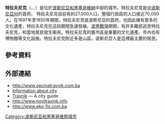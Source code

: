 {{Infobox settlement <!--more fields are available for this Infobox--See Template:Infobox Settlement-->
|official_name = Travnik
|settlement_type =  Town
|coordinates_display = inline,title
|coordinates_region = BA
|subdivision_type = [[國家列表|國家]]
|subdivision_name       = {{BIH}}
|timezone=[[Central_European_Time|CET]]
|utc_offset=+1
|map_caption =Location of Travnik within Bosnia and Herzegovina.
|timezone_DST=[[Central_European_Summer_Time|CEST]]
|utc_offset_DST=+2
|latNS=N
|longEW=E
|
native_name = Травник|
image_shield = |
image_coat_of_arms_size = |
[[Coat_of_Arms_of_Travnik|Municipality coat of arms]]|
image_map = Travnik Municipality Location.png|
leader_name = Admir Hadžiemrić ([[Party_of_Democratic_Action|SDA]])|leader_title= Municipality president|area_total_km2 = 529|
population_total =  75000|population_footnotes=|
date-population| = |
population_density_km2 = |

pushpin_map            =Bosnia and Herzegovina
|pushpin_label_position = <!-- the position of the pushpin label: left, right, top, bottom, none -->
|pushpin_map_caption    =特拉夫尼克的位置
|pushpin_mapsize        =
|latd = 44|
latm= 14|
longd= 17|
longm= 40|
area_code = +387 30|
website = http://www.opcinatravnik.com.ba|
}}

'''特拉夫尼克'''（{{lang-bs|Travnik}}、{{lang-hr|Travnik}}、{{lang-sr|Травник}}）是位於[[波斯尼亞和黑塞哥維納|波斯尼亞和黑塞哥維納]]中部的城市。特拉夫尼克是[[中波斯尼亞州|中波斯尼亞州]]的首府。 特拉夫尼克目前有約27,000人口，整個行政區的人口接近70,000人。在1697年至1850年期間，特拉夫尼克是波斯尼亞的首府，也因此擁有眾多的文化遺產，特拉夫尼克在這段期間急速發展。[[波黑戰爭|波黑戰爭]]期間，有許多難民逃至特拉夫尼克，和當地居民發生衝突。特拉夫尼克的舊市區是重要的文化遺產。市內也有博物館等文化設施。特拉夫尼克附近多是山區。波斯尼亞人是這裡最主要的居民。

==參考資料==
{{reflist}}

==外部連結==
*http://www.opcinatravnik.com.ba {{Wayback|url=http://www.opcinatravnik.com.ba/ |date=20110706131024 }}
*[https://web.archive.org/web/20110717094821/http://travnik-online.com/tra/ Information about city]
*[http://www.travnik.org/ Travnik] {{Wayback|url=http://www.travnik.org/ |date=20070220190608 }} — A city guide {{en icon}}
*http://www.novitravnik.info {{Wayback|url=http://www.novitravnik.info/ |date=20210131095910 }}
*http://www.eko-fis.com.ba {{Wayback|url=http://www.eko-fis.com.ba/ |date=20170923071856 }}

{{Authority control}}
[[Category:波斯尼亚和黑塞哥维那城市|Category:波斯尼亚和黑塞哥维那城市]]